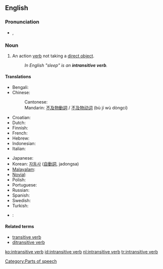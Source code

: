 {{wikipedia}}
==English==

===Pronunciation===
* {{IPA|/ɪnˌtrænsətɪv ˈvɜːb/|/ɪnˌtrænzətɪv ˈvɜːb/}}, {{SAMPA|/In%tr{ns@tIv "v3:b/|/In%tr{nz@tIv "v3:b/}}

===Noun===
{{en-noun|sg=[[intransitive]] [[verb]]}}

# {{grammar}} An action [[verb]] not taking a [[direct object]].
#: ''In English "sleep" is an '''intransitive verb'''.''

====Translations====
{{trans-top|action verb not taking a direct object}}
* Bengali: {{t|bn|অকর্মক ক্রিয়া|sc=Beng|xs=Bengali}}
* Chinese:
*: Cantonese: {{tø|yue|不及物動詞|tr=bat1 kap6 mat6 dung6 ci4|sc=Hani|xs=Cantonese}}
*: Mandarin: [[不及物動詞]] / [[不及物动词]] (bù jí wù dòngcí)
* Croatian: {{t-|hr|neprijelazni glagol|m}}
* Dutch: {{t|nl|onovergankelijk werkwoord|n}}
* Finnish: {{t|fr|intransitiivinen verbi}}
* French: {{t|fr|verbe intransitif|m}}
* Hebrew: {{t|he|פועל עומד|sc=Hebr}}
* Indonesian: {{t|id|kata kerja intransitif|xs=Indonesian}}
* Italian: {{t|it|verbo intransitivo|m}}
{{trans-mid}}
* Japanese: {{t-|ja|自動詞|tr=jidōshi|sc=Jpan}}
* Korean: [[자동사]] ([[自動詞]], jadongsa)
* [[Malayalam]]: {{t|ml|അകര്‍മ്മകക്രിയ|xs=Malayalam}}
* [[Novial]]: {{tø|nov|non-transitiv verbe|xs=Novial}}
* Polish: {{t|pl|czasownik nieprzechodni|m}}
* Portuguese: {{t|pt|predicação verbal}}
* Russian: {{t|ru|непереходный глагол|m|tr=nepereχódnyj glagól|sc=Cyrl}}
* Spanish: {{t|es|verbo intransitivo|m}}
* Swedish: {{t|sv|intransitivt verb}}
* Turkish: {{t|tr|geçişsiz eylem}}
{{trans-bottom}}

{{checktrans-top}}
* {{ttbc|German}}: {{t|de|intransitivität}}
{{checktrans-bottom}}

====Related terms====
* [[transitive verb]]
* [[ditransitive verb]]

[[Category:Parts of speech]]

[[ko:intransitive verb]]
[[id:intransitive verb]]
[[nl:intransitive verb]]
[[tr:intransitive verb]]